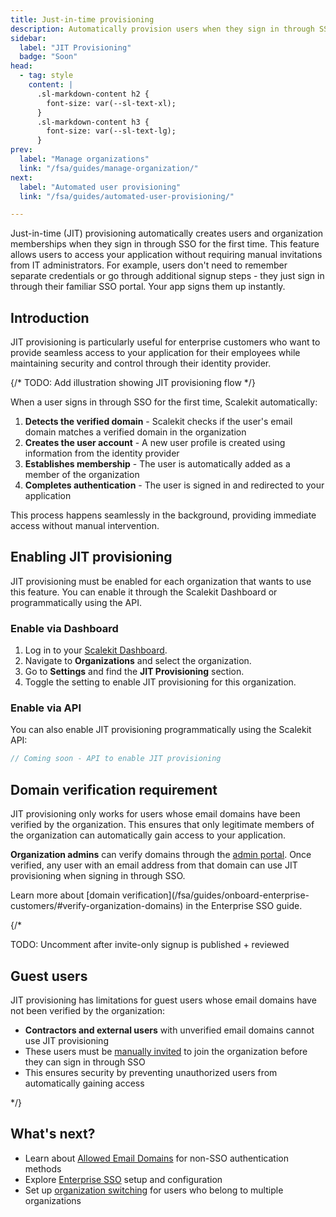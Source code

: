 ```yaml
---
title: Just-in-time provisioning
description: Automatically provision users when they sign in through SSO for the first time
sidebar:
  label: "JIT Provisioning"
  badge: "Soon"
head:
  - tag: style
    content: |
      .sl-markdown-content h2 {
        font-size: var(--sl-text-xl);
      }
      .sl-markdown-content h3 {
        font-size: var(--sl-text-lg);
      }
prev:
  label: "Manage organizations"
  link: "/fsa/guides/manage-organization/"
next:
  label: "Automated user provisioning"
  link: "/fsa/guides/automated-user-provisioning/"

---
```



Just-in-time (JIT) provisioning automatically creates users and organization memberships when they sign in through SSO for the first time. This feature allows users to access your application without requiring manual invitations from IT administrators. For example, users don't need to remember separate credentials or go through additional signup steps - they just sign in through their familiar SSO portal. Your app signs them up instantly.

## Introduction

JIT provisioning is particularly useful for enterprise customers who want to provide seamless access to your application for their employees while maintaining security and control through their identity provider.

{/* TODO: Add illustration showing JIT provisioning flow */}


When a user signs in through SSO for the first time, Scalekit automatically:

1. **Detects the verified domain** - Scalekit checks if the user's email domain matches a verified domain in the organization
2. **Creates the user account** - A new user profile is created using information from the identity provider
3. **Establishes membership** - The user is automatically added as a member of the organization
4. **Completes authentication** - The user is signed in and redirected to your application

This process happens seamlessly in the background, providing immediate access without manual intervention.

## Enabling JIT provisioning

JIT provisioning must be enabled for each organization that wants to use this feature. You can enable it through the Scalekit Dashboard or programmatically using the API.

### Enable via Dashboard <Badge type="note" text="Coming soon" />

<Steps>

1. Log in to your [Scalekit Dashboard](https://app.scalekit.com).
2. Navigate to **Organizations** and select the organization.
3. Go to **Settings** and find the **JIT Provisioning** section.
4. Toggle the setting to enable JIT provisioning for this organization.

</Steps>

### Enable via API

You can also enable JIT provisioning programmatically using the Scalekit API:

<InstallSDK />

```javascript title="Enable JIT provisioning"
// Coming soon - API to enable JIT provisioning
```

## Domain verification requirement

JIT provisioning only works for users whose email domains have been verified by the organization. This ensures that only legitimate members of the organization can automatically gain access to your application.

**Organization admins** can verify domains through the [admin portal](/guides/admin-portal/). Once verified, any user with an email address from that domain can use JIT provisioning when signing in through SSO.

<Aside type="note">
Learn more about [domain verification](/fsa/guides/onboard-enterprise-customers/#verify-organization-domains) in the Enterprise SSO guide.
</Aside>



{/*

TODO: Uncomment after invite-only signup is published + reviewed

## Guest users

JIT provisioning has limitations for guest users whose email domains have not been verified by the organization:

- **Contractors and external users** with unverified email domains cannot use JIT provisioning
- These users must be [manually invited](/fsa/guides/invite-only-signup/) to join the organization before they can sign in through SSO
- This ensures security by preventing unauthorized users from automatically gaining access

*/}




## What's next?

- Learn about [Allowed Email Domains](/fsa/guides/allowed-email-domains/) for non-SSO authentication methods
- Explore [Enterprise SSO](/fsa/guides/onboard-enterprise-customers/) setup and configuration
- Set up [organization switching](/fsa/guides/organization-switching/) for users who belong to multiple organizations
